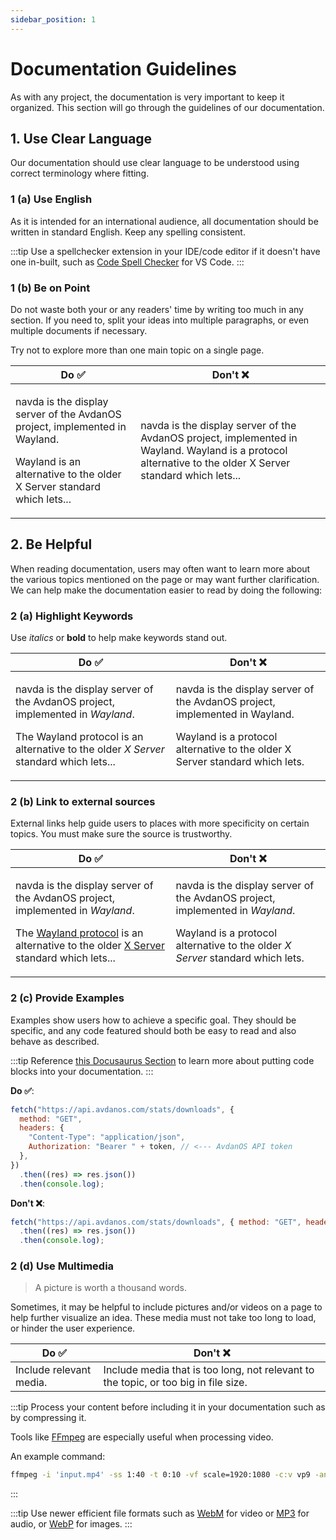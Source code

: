 ```yaml
---
sidebar_position: 1
---
```


# Documentation Guidelines

<Notice type="wip" url="/docs/avdanos/contributing/documentation/guidelines.mdx" />

As with any project, the documentation is very important to keep it organized.
This section will go through the guidelines of our documentation.

## 1. Use Clear Language

Our documentation should use clear language to be understood
using correct terminology where fitting.

### 1 (a) Use English

As it is intended for an international audience, all documentation should be written
in standard English. Keep any spelling consistent.

:::tip
Use a spellchecker extension in your IDE/code editor if it doesn't have one in-built, such as [Code Spell Checker](https://marketplace.visualstudio.com/items?itemName=streetsidesoftware.code-spell-checker) for VS Code.
:::

### 1 (b) Be on Point

Do not waste both your or any readers' time by writing too much in any section.
If you need to, split your ideas into multiple paragraphs, or even multiple documents if necessary.

Try not to explore more than one main topic on a single page.

<table>
  <thead>
    <tr>
      <th>Do ✅</th>
      <th>Don't ❌</th>
    </tr>
  </thead>
  <tbody>
    <tr>
      <td>
        <p>navda is the display server of the AvdanOS project, implemented in Wayland.</p>
        <p>Wayland is an alternative to the older X Server standard which lets...</p>
      </td>
      <td>
        <p> navda is the display server of the AvdanOS project, implemented in Wayland. Wayland is a protocol alternative to the older X Server standard which lets...</p>
      </td>
    </tr>
  </tbody>
</table>

## 2. Be Helpful

When reading documentation, users may often want to learn more about the
various topics mentioned on the page or may want further clarification. We can help make the documentation
easier to read by doing the following:

### 2 (a) Highlight Keywords

Use _italics_ or **bold** to help make keywords stand out.

<table>
  <thead>
    <tr>
      <th>Do ✅</th>
      <th>Don't ❌</th>
    </tr>
  </thead>
  <tbody>
    <tr>
      <td>
        <p>
          navda is the display server of the AvdanOS project, implemented in <i>Wayland</i>.
        </p>
        <p>
          The Wayland protocol is an alternative to the older <i>X Server</i> standard which lets...
        </p>
      </td>
      <td>
        <p>navda is the display server of the AvdanOS project, implemented in Wayland.</p>
        <p>Wayland is a protocol alternative to the older X Server standard which lets.</p>
      </td>
    </tr>
  </tbody>
</table>

### 2 (b) Link to external sources

External links help guide users to places with more specificity on certain topics.
You must make sure the source is trustworthy.

<table>
  <thead>
    <tr>
      <th>Do ✅</th>
      <th>Don't ❌</th>
    </tr>
  </thead>
  <tbody>
    <tr>
      <td>
        <p>
          navda is the display server of the AvdanOS project, implemented in <i>Wayland</i>.
        </p>
        <p>
          The <a href="https://wayland.freedesktop.org/">Wayland protocol</a> is an alternative to the older <a href="https://www.x.org/wiki/">X Server</a> standard which lets...
        </p>
      </td>
      <td>
        <p>
          navda is the display server of the AvdanOS project, implemented in <i>Wayland</i>.
        </p>
        <p>
          Wayland is a protocol alternative to the older <i>X Server</i> standard which lets.
        </p>
      </td>
    </tr>
  </tbody>
</table>

### 2 (c) Provide Examples

Examples show users how to achieve a specific goal. They should be specific, and any code featured should both be easy to read and also behave as described.

:::tip
Reference [this Docusaurus Section](https://docusaurus.io/docs/markdown-features/code-blocks) to learn more about putting code blocks into your documentation.
:::

**Do ✅**:

```js title="Stats API — Get the number of AvdanOS downloads"
fetch("https://api.avdanos.com/stats/downloads", {
  method: "GET",
  headers: {
    "Content-Type": "application/json",
    Authorization: "Bearer " + token, // <--- AvdanOS API token
  },
})
  .then((res) => res.json())
  .then(console.log);
```

**Don't ❌**:

```js
fetch("https://api.avdanos.com/stats/downloads", { method: "GET", headers: { "Content-Type": "application/json", Authorization: "Bearer " + token /* <--- AvdanOS API token */ } })
  .then((res) => res.json())
  .then(console.log);
```

### 2 (d) Use Multimedia

> A picture is worth a thousand words.

Sometimes, it may be helpful to include pictures and/or videos on a page to help further visualize an idea.
These media must not take too long to load, or hinder the user experience.

| Do ✅                   | Don't ❌                                                                            |
| ----------------------- | ----------------------------------------------------------------------------------- |
| Include relevant media. | Include media that is too long, not relevant to the topic, or too big in file size. |

:::tip
Process your content before including it in your documentation such as by compressing it.

Tools like [FFmpeg](https://ffmpeg.org/) are especially useful when processing video.

An example command:

```bash title="Take 1:40 to 1:50 of input.mp4, remove audio, and compress the clip to WEBM."
ffmpeg -i 'input.mp4' -ss 1:40 -t 0:10 -vf scale=1920:1080 -c:v vp9 -an output.webm
```

:::

:::tip
Use newer efficient file formats such as [WebM](https://en.wikipedia.org/wiki/WebM) for video or [MP3](https://en.wikipedia.org/wiki/MP3) for audio, or [WebP](https://en.wikipedia.org/wiki/WebP) for images.
:::
